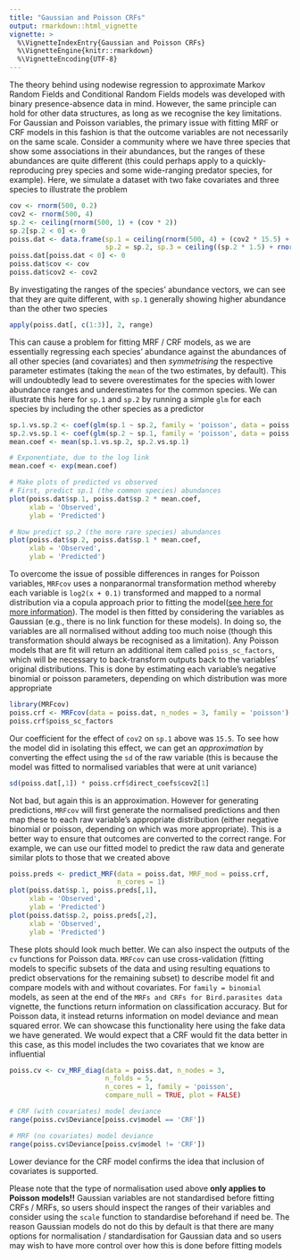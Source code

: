 ---
title: "Gaussian and Poisson CRFs"
output: rmarkdown::html_vignette
vignette: >
  %\VignetteIndexEntry{Gaussian and Poisson CRFs}
  %\VignetteEngine{knitr::rmarkdown}
  %\VignetteEncoding{UTF-8}
---

The theory behind using nodewise regression to approximate Markov Random Fields and Conditional Random Fields models was developed with binary presence-absence data in mind. However, the same principle can hold for other data structures, as long as we recognise the key limitations. For Gaussian and Poisson variables, the primary issue with fitting MRF or CRF models in this fashion is that the outcome variables are not necessarily on the same scale. Consider a community where we have three species that show some associations in their abundances, but the ranges of these abundances are quite different (this could perhaps apply to a quickly-reproducing prey species and some wide-ranging predator species, for example). Here, we simulate a dataset with two fake covariates and three species to illustrate the problem
```{r}
cov <- rnorm(500, 0.2)
cov2 <- rnorm(500, 4)
sp.2 <- ceiling(rnorm(500, 1) + (cov * 2))
sp.2[sp.2 < 0] <- 0
poiss.dat <- data.frame(sp.1 = ceiling(rnorm(500, 4) + (cov2 * 15.5) + (sp.2 * -0.15)),
                        sp.2 = sp.2, sp.3 = ceiling((sp.2 * 1.5) + rnorm(500, 0.1)))
poiss.dat[poiss.dat < 0] <- 0
poiss.dat$cov <- cov
poiss.dat$cov2 <- cov2
```

By investigating the ranges of the species' abundance vectors, we can see that they are quite different, with `sp.1` generally showing higher abundance than the other two species
```{r}
apply(poiss.dat[, c(1:3)], 2, range)
```

This can cause a problem for fitting MRF / CRF models, as we are essentially regressing each species' abundance against the abundances of all other species (and covariates) and then *symmetrising* the respective parameter estimates (taking the `mean` of the two estimates, by default). This will undoubtedly lead to severe overestimates for the species with lower abundance ranges and underestimates for the common species. We can illustrate this here for `sp.1` and `sp.2` by running a simple `glm` for each species by including the other species as a predictor
```{r}
sp.1.vs.sp.2 <- coef(glm(sp.1 ~ sp.2, family = 'poisson', data = poiss.dat))[2]
sp.2.vs.sp.1 <- coef(glm(sp.2 ~ sp.1, family = 'poisson', data = poiss.dat))[2]
mean.coef <- mean(sp.1.vs.sp.2, sp.2.vs.sp.1)

# Exponentiate, due to the log link
mean.coef <- exp(mean.coef)

# Make plots of predicted vs observed
# First, predict sp.1 (the common species) abundances
plot(poiss.dat$sp.1, poiss.dat$sp.2 * mean.coef, 
     xlab = 'Observed',
     ylab = 'Predicted')

# Now predict sp.2 (the more rare species) abundances
plot(poiss.dat$sp.2, poiss.dat$sp.1 * mean.coef, 
     xlab = 'Observed',
     ylab = 'Predicted')
```

To overcome the issue of possible differences in ranges for Poisson variables, `MRFcov` uses a nonparanormal transformation method whereby each variable is `log2(x + 0.1)` transformed and mapped to a normal distribution via a copula approach prior to fitting the model([see here for more information](http://www.jmlr.org/papers/v10/liu09a.html)). The model is then fitted by considering the variables as Gaussian (e.g., there is no link function for these models). In doing so, the variables are all normalised without adding too much noise (though this transformation should always be recognised as a limitation). Any Poisson models that are fit will return an additional item called `poiss_sc_factors`, which will be necessary to back-transform outputs back to the variables' original distributions. This is done by estimating each variable's negative binomial or poisson parameters, depending on which distribution was more appropriate
```{r}
library(MRFcov)
poiss.crf <- MRFcov(data = poiss.dat, n_nodes = 3, family = 'poisson')
poiss.crf$poiss_sc_factors
```

Our coefficient for the effect of `cov2` on `sp.1` above was `15.5`. To see how the model did in isolating this effect, we can get an *approximation* by converting the effect using the `sd` of the raw variable (this is because the model was fitted to normalised variables that were at unit variance)
```{r}
sd(poiss.dat[,1]) * poiss.crf$direct_coefs$cov2[1]
```

Not bad, but again this is an approximation. However for generating predictions, `MRFcov` will first generate the normalised predictions and then map these to each raw variable's appropriate distribution (either negative binomial or poisson, depending on which was more appropriate). This is a better way to ensure that outcomes are converted to the correct range. For example, we can use our fitted model to predict the raw data and generate similar plots to those that we created above
```{r}
poiss.preds <- predict_MRF(data = poiss.dat, MRF_mod = poiss.crf,
                           n_cores = 1)
plot(poiss.dat$sp.1, poiss.preds[,1], 
     xlab = 'Observed',
     ylab = 'Predicted')
plot(poiss.dat$sp.2, poiss.preds[,2], 
     xlab = 'Observed',
     ylab = 'Predicted')
```

These plots should look much better. We can also inspect the outputs of the `cv` functions for Poisson data. `MRFcov` can use cross-validation (fitting models to specific subsets of the data and using resulting equations to predict observations for the remaining subset) to describe model fit and compare models with and without covariates. For `family = binomial` models, as seen at the end of the `MRFs and CRFs for Bird.parasites data` vignette, the functions return information on classification accuracy. But for Poisson data, it instead returns information on model deviance and mean squared error. We can showcase this functionality here using the fake data we have generated. We would expect that a CRF would fit the data better in this case, as this model includes the two covariates that we know are influential
```{r}
poiss.cv <- cv_MRF_diag(data = poiss.dat, n_nodes = 3,
                        n_folds = 5,
                        n_cores = 1, family = 'poisson',
                        compare_null = TRUE, plot = FALSE)

# CRF (with covariates) model deviance
range(poiss.cv$Deviance[poiss.cv$model == 'CRF'])

# MRF (no covariates) model deviance
range(poiss.cv$Deviance[poiss.cv$model != 'CRF'])
```

Lower deviance for the CRF model confirms the idea that inclusion of covariates is supported.  
  
Please note that the type of normalisation used above **only applies to Poisson models!!** Gaussian variables are not standardised before fitting CRFs / MRFs, so users should inspect the ranges of their variables and consider using the `scale` function to standardise beforehand if need be. The reason Gaussian models do not do this by default is that there are many options for normalisation / standardisation for Gaussian data and so users may wish to have more control over how this is done before fitting models

